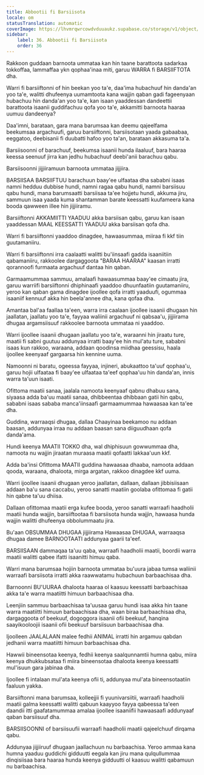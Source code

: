 ```yaml
---
title: Abbootii fi Barsiisota
locale: om
statusTranslation: automatic
coverImage: https://lhvmrqwrcowdvduuaukz.supabase.co/storage/v1/object/public/strapi-uploads/small_cover-educacion-fundamental.webp-2d51a7828a2b1309555be27f7e2a61a0.webp
sidebar:
    label: 36. Abbootii fi Barsiisota
    order: 36
---
```

Rakkoon guddaan barnoota ummataa kan hin taane barattoota sadarkaa tokkoffaa, lammaffaa ykn qophaa'inaa miti, garuu WARRA fi BARSIIFTOTA dha.

Warri fi barsiiftonni of hin beekan yoo ta'e, daa'ima hubachuuf hin danda'an yoo ta'e, walitti dhufeenya uumamtoota kana wajjin qaban gadi fageenyaan hubachuu hin danda'an yoo ta'e, kan isaan yaaddessan dandeettii barattoota isaanii guddifachuu qofa yoo ta'e, akkamitti barnoota haaraa uumuu dandeenya?

Daa'imni, barataan, gara mana barumsaa kan deemu qajeelfama beekumsaa argachuufi, garuu barsiiftonni, barsiisotaan yaada gabaabaa, eeggatoo, deebisanii fi duubatti hafoo yoo ta'an, barataan akkasuma ta'a.

Barsiisoonni of barachuuf, beekumsa isaanii hunda ilaaluuf, bara haaraa keessa seenuuf jirra kan jedhu hubachuuf deebi'anii barachuu qabu.

Barsiisoonni jijjiiramuun barnoota ummataa jijjiira.

BARSIISAA BARSIIFTUU barachuun baay'ee ulfaataa dha sababni isaas namni hedduu dubbise hundi, namni ragaa qabu hundi, namni barsiisuu qabu hundi, mana barumsaatti barsiisaa ta'ee hojjetu hundi, akkuma jiru, sammuun isaa yaada kuma shantamman barate keessatti kuufameera kana booda qawween illee hin jijjiiramu.

Barsiiftonni AKKAMIITTI YAADUU akka barsiisan qabu, garuu kan isaan yaaddessan MAAL KEESSATTI YAADUU akka barsiisan qofa dha.

Warri fi barsiiftonni yaaddoo dinagdee, hawaasummaa, miiraa fi kkf tiin guutamaniiru.

Warri fi barsiiftonni irra caalaatti walitti bu'iinsaafi gadda isaaniitiin qabamaniiru, rakkoolee dargaggoota "BARAA HAARAA" kaasan irratti qorannoofi furmaata argachuuf dantaa hin qaban.

Garmaamummaa sammuu, amalaafi hawaasummaa baay'ee cimaatu jira, garuu warriifi barsiiftonni dhiphinaafi yaaddoo dhuunfaatiin guutamaniiru, yeroo kan qaban gama dinagdee ijoollee qofa irratti yaaduufi, ogummaa isaaniif kennuuf akka hin beela'annee dha, kana qofaa dha.

Amantaa bal'aa faallaa ta'een, warra irra caalaan ijoollee isaanii dhugaan hin jaallatan, jaallatu yoo ta'e, fayyaa waliinii argachuuf ni qabsaa'u, jijjiirama dhugaa argamsiisuuf rakkoolee barnoota ummataa ni yaaddoo.

Warri ijoollee isaanii dhugaan jaallatu yoo ta'e, waraanni hin jiraatu ture, maatii fi sabni guutuu addunyaa irratti baay'ee hin mul'atu ture, sababni isaas kun rakkoo, waraana, addaan qoodinsa miidhaa geessisu, haala ijoollee keenyaaf gargaarsa hin kennine uuma.

Namoonni ni baratu, ogeessa fayyaa, injineri, abukaattoo ta'uuf qophaa'u, garuu hojii ulfaataa fi baay'ee ulfaataa ta'eef qophaa'uu hin danda'an, innis warra ta'uun isaati.

Ofittoma maatii sanaa, jaalala namoota keenyaaf qabnu dhabuu sana, siyaasa adda ba'uu maatii sanaa, dhibbeentaa dhibbaan gatii hin qabu, sababni isaas sababa manca'iinsaafi garmaamummaa hawaasaa kan ta'ee dha.

Guddina, warraaqsi dhugaa, dallaa Chaayinaa beekamoo nu addaan baasan, addunyaa irraa nu addaan baasan sana diiguudhaan qofa danda'ama.

Hundi keenya MAATII TOKKO dha, wal dhiphisuun gowwummaa dha, namoota nu wajjin jiraatan muraasa maatii qofaatti lakkaa'uun kkf.

Adda ba'insi Ofittoma MAATII guddina hawaasaa dhaaba, namoota addaan qooda, waraana, dhaloota, mirga argatan, rakkoo dinagdee kkf uuma.

Warri ijoollee isaanii dhugaan yeroo jaallatan, dallaan, dallaan jibbisiisaan addaan ba'u sana caccabu, yeroo sanatti maatiin goolaba ofittomaa fi gatii hin qabne ta'uu dhiisa.

Dallaan ofittomaa maatii erga kufee booda, yeroo sanatti warraafi haadholii maatii hunda wajjin, barsiiftootaa fi barsiisota hunda wajjin, hawaasa hunda wajjin walitti dhufeenya obbolummaatu jira.

Bu'aan OBSUMMAA DHUGAA jijjiirama Hawaasaa DHUGAA, warraaqsa dhugaa damee BARNOOTAATI addunyaa gaarii ta'eef.

BARSIISAAN dammaqaa ta'uu qaba, warraafi haadholii maatii, boordii warra maatii walitti qabee ifatti isaanitti himuu qaba.

Warri mana barumsaa hojiin barnoota ummataa bu'uura jabaa tumsa waliinii warraafi barsiisota irratti akka raawwatamu hubachuun barbaachisaa dha.

Barnoonni BU'UURAA dhaloota haaraa ol kaasuu keessatti barbaachisaa akka ta'e warra maatiitti himuun barbaachisaa dha.

Leenjiin sammuu barbaachisaa ta'uusaa garuu hundi isaa akka hin taane warra maatiitti himuun barbaachisaa dha, waan biraa barbaachisaa dha, dargaggoota of beekuuf, dogoggora isaanii ofii beekuuf, hanqina saayikooloojii isaanii ofii beekuuf barsiisuun barbaachisaa dha.

Ijoolleen JAALALAAN malee fedhii ANIMAL irratti hin argamuu qabdan jedhanii warra maatiitti himuun barbaachisaa dha.

Hawwii bineensotaa keenya, fedhii keenya saalqunnamtii humna qabu, miira keenya dhukkubsataa fi miira bineensotaa dhaloota keenya keessatti mul'isuun gara jabinaa dha.

Ijoollee fi intalaan mul'ata keenya ofii ti, addunyaa mul'ata bineensotaatiin faaluun yakka.

Barsiiftonni mana barumsaa, kolleejjii fi yuunivarsiitii, warraafi haadholii maatii galma keessatti walitti qabuun kaayyoo fayya qabeessa ta'een daandii itti gaafatamummaa amalaa ijoollee isaaniifii hawaasaafi addunyaaf qaban barsiisuuf dha.

BARSIISOONNI of barsiisuufii warraafi haadholii maatii qajeelchuuf dirqama qabu.

Addunyaa jijjiiruuf dhugaan jaallachuun nu barbaachisa. Yeroo ammaa kana humna yaaduu guddichi gidduutti eegala kan jiru mana qulqullummaa dinqisiisaa bara haaraa hunda keenya gidduutti ol kaasuu walitti qabamuun nu barbaachisa.

